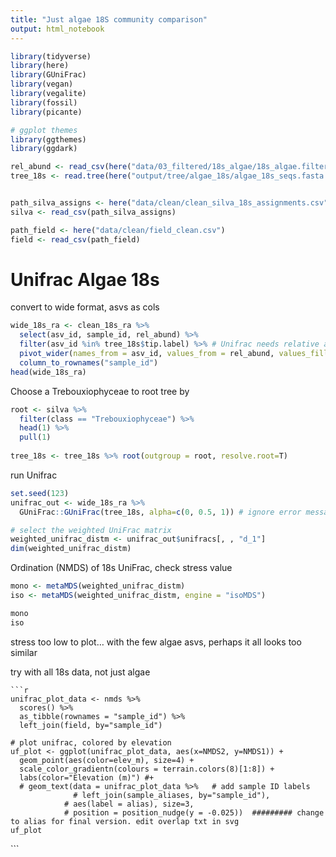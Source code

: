 ```yaml
---
title: "Just algae 18S community comparison"
output: html_notebook
---
```


```r
library(tidyverse)
library(here)
library(GUniFrac)
library(vegan)
library(vegalite)
library(fossil)
library(picante)

# ggplot themes
library(ggthemes)
library(ggdark)
```


```r
rel_abund <- read_csv(here("data/03_filtered/18s_algae/18s_algae.filtered_cleaned_rel_abund.csv"))
tree_18s <- read.tree(here("output/tree/algae_18s/algae_18s_seqs.fasta.treefile"))


path_silva_assigns <- here("data/clean/clean_silva_18s_assignments.csv")
silva <- read_csv(path_silva_assigns)

path_field <- here("data/clean/field_clean.csv")
field <- read_csv(path_field)
```

# Unifrac Algae 18s

convert to wide format, asvs as cols
```r
wide_18s_ra <- clean_18s_ra %>% 
  select(asv_id, sample_id, rel_abund) %>% 
  filter(asv_id %in% tree_18s$tip.label) %>% # Unifrac needs relative abundance table to match the tips on the tree
  pivot_wider(names_from = asv_id, values_from = rel_abund, values_fill = list(rel_abund = 0)) %>% 
  column_to_rownames("sample_id")
head(wide_18s_ra)
```

Choose a Trebouxiophyceae to root tree by
```r
root <- silva %>% 
  filter(class == "Trebouxiophyceae") %>% 
  head(1) %>% 
  pull(1)
  
tree_18s <- tree_18s %>% root(outgroup = root, resolve.root=T)
```


run Unifrac
```r
  
set.seed(123)
unifrac_out <- wide_18s_ra %>% 
  GUniFrac::GUniFrac(tree_18s, alpha=c(0, 0.5, 1)) # ignore error message, we removed some otus from our tree, they should be automatically discluded

# select the weighted UniFrac matrix
weighted_unifrac_distm <- unifrac_out$unifracs[, , "d_1"]
dim(weighted_unifrac_distm)
```

Ordination (NMDS) of 18s UniFrac, check stress value
```r
mono <- metaMDS(weighted_unifrac_distm)
iso <- metaMDS(weighted_unifrac_distm, engine = "isoMDS")

mono
iso


```

stress too low to plot... with the few algae asvs, perhaps it all looks too similar

try with all 18s data, not just algae


    ```r
    unifrac_plot_data <- nmds %>%
      scores() %>%
      as_tibble(rownames = "sample_id") %>%
      left_join(field, by="sample_id")
    
    # plot unifrac, colored by elevation
    uf_plot <- ggplot(unifrac_plot_data, aes(x=NMDS2, y=NMDS1)) +
      geom_point(aes(color=elev_m), size=4) +
      scale_color_gradientn(colours = terrain.colors(8)[1:8]) +
      labs(color="Elevation (m)") #+
      # geom_text(data = unifrac_plot_data %>%   # add sample ID labels
                  # left_join(sample_aliases, by="sample_id"),
                # aes(label = alias), size=3,
                # position = position_nudge(y = -0.025))  ######### change to alias for final version. edit overlap txt in svg
    uf_plot
```




